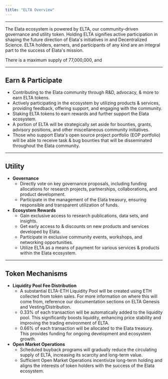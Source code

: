 ```yaml
---
title: "ELTA Overview"
---
```


---

The Elata ecosystem is powered by ELTA, our community-driven governance and utility token. Holding ELTA signifies active participation in shaping the future direction of Elata's initiatives in and Decentralized Science. ELTA holders, earners, and participants of any kind are an integral part to the success of Elata's mission.

There is a maximum supply of 77,000,000, and

---

## Earn & Participate

- Contributing to the Elata community through R&D, advocacy, & more to earn ELTA tokens.
- Actively participating in the ecosystem by utilizing products & services, providing feedback, offering support, and engaging with the community.
- Staking ELTA tokens to earn rewards and further support the Elata ecosystem.
- A portion of ELTA will be strategically set aside for bounties, grants, advisory positions, and other miscellaneous community initiatives.
- Those who support Elata's open source project portfolio (EOP portfolio) will be able to receive task & bug bounties that will be disseminated throughout the Elata community.

---

## Utility

- **Governance**
  - Directly vote on key governance proposals, including funding allocations for research projects, partnerships, collaborations, and product development.
  - Participate in the management of the Elata treasury, ensuring responsible and transparent utilization of funds.
- **Ecosystem Rewards**
  - Gain exclusive access to research publications, data sets, and insights.
  - Get early access to & discounts on new products and services developed by Elata.
  - Participate in exclusive community events, workshops, and networking opportunities.
  - Utilize ELTA as a means of payment for various services & products within the Elata ecosystem.

---

## Token Mechanisms

- **Liquidity Pool Fee Distribution**
  - A substantial ELTA-ETH Liquidity Pool will be created using ETH collected from token sales. For more information on where this will come from, reference our documentation sections on ELTA Genesis and Vesting/Distribution.
  - 0.33% of each transaction will be automatically added to the liquidity pool. This significantly boosts liquidity, enhancing price stability and improving the trading environment of ELTA.
  - 0.66% of each transaction will be allocated to the Elata treasury. This provides funding for ongoing development and ecosystem growth.
- **Open Market Operations**
  - Scheduled buyback programs will gradually reduce the circulating supply of ELTA, increasing its scarcity and long-term value.
  - Sufficient Open Market Operations incentivize long-term holding and aligns the interests of token holders with the success of the Elata ecosystem.